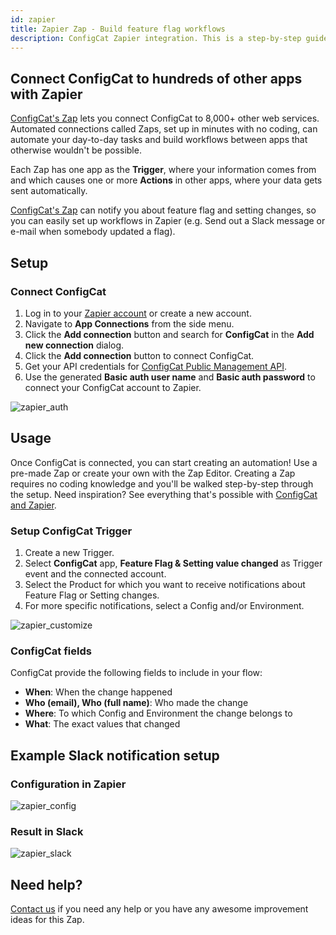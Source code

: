 ```yaml
---
id: zapier
title: Zapier Zap - Build feature flag workflows
description: ConfigCat Zapier integration. This is a step-by-step guide on how to use the ConfigCat Zapier integration to connect manage features from thousands of Zapier apps.
---
```


## Connect ConfigCat to hundreds of other apps with Zapier

<a href="https://zapier.com/apps/configcat/integrations" target="_blank">ConfigCat's Zap</a> lets you connect ConfigCat to 8,000+ other web services. Automated connections called Zaps, set up in minutes with no coding, can automate your day-to-day tasks and build workflows between apps that otherwise wouldn't be possible.

Each Zap has one app as the **Trigger**, where your information comes from and which causes one or more **Actions** in other apps, where your data gets sent automatically.

<a href="https://zapier.com/apps/configcat/integrations" target="_blank">ConfigCat's Zap</a> can notify you about feature flag and setting changes, so you can easily set up workflows in Zapier (e.g. Send out a Slack message or e-mail when somebody updated a flag).

## Setup
### Connect ConfigCat
1. Log in to your <a href="https://zapier.com/sign-up" target="_blank">Zapier account</a> or create a new account.
2. Navigate to **App Connections** from the side menu.
3. Click the **Add connection** button and search for **ConfigCat** in the **Add new connection** dialog.
4. Click the **Add connection** button to connect ConfigCat.
5. Get your API credentials for <a href="https://app.configcat.com/my-account/public-api-credentials" target="_blank">ConfigCat Public Management API</a>.
6. Use the generated **Basic auth user name** and **Basic auth password** to connect your ConfigCat account to Zapier.

<img src="/docs/assets/zapier_auth.png" alt="zapier_auth" decoding="async" loading="lazy"/>

## Usage
Once ConfigCat is connected, you can start creating an automation! Use a pre-made Zap or create your own with the Zap Editor. Creating a Zap requires no coding knowledge and you'll be walked step-by-step through the setup.
Need inspiration? See everything that's possible with <a href="https://zapier.com/apps/configcat/integrations" target="_blank">ConfigCat and Zapier</a>.

### Setup ConfigCat Trigger
1. Create a new Trigger.
1. Select **ConfigCat** app, **Feature Flag & Setting value changed** as Trigger event and the connected account.
1. Select the Product for which you want to receive notifications about Feature Flag or Setting changes.
1. For more specific notifications, select a Config and/or Environment.

<img src="/docs/assets/zapier_customize.png" className="bordered-img" alt="zapier_customize" decoding="async" loading="lazy"/>

### ConfigCat fields
ConfigCat provide the following fields to include in your flow:
- **When**: When the change happened
- **Who (email), Who (full name)**: Who made the change
- **Where**: To which Config and Environment the change belongs to
- **What**: The exact values that changed

## Example Slack notification setup

### Configuration in Zapier

<img src="/docs/assets/zapier_config.png" className="bordered-img" alt="zapier_config" decoding="async" loading="lazy"/>

### Result in Slack

<img src="/docs/assets/zapier_slack.png" alt="zapier_slack" decoding="async" loading="lazy"/>

## Need help?

<a href="https://configcat.com/support/" target="_blank">Contact us</a> if you need any help or you have any awesome improvement ideas for this Zap.
